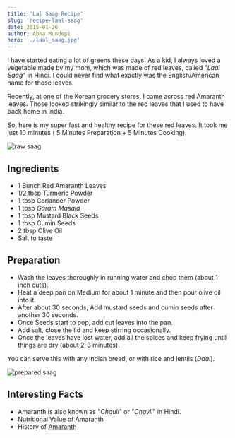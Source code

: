 ```yaml
---
title: 'Lal Saag Recipe'
slug: 'recipe-laal-saag'
date: 2015-01-26
author: Abha Mundepi
hero: './laal_saag.jpg'
---
```


I have started eating a lot of greens these days. As a kid, I always
loved a vegetable made by my mom, which was made of red leaves, called
"_Laal Saag_" in Hindi. I could never find what exactly was the
English/American name for those leaves.

Recently, at one of the Korean grocery stores, I came across red
Amaranth leaves. Those looked strikingly similar to the red leaves that
I used to have back home in India.

So, here is my super fast and healthy recipe for these red leaves. It
took me just 10 minutes ( 5 Minutes Preparation + 5 Minutes Cooking).

<div className='Image__Small'>
  <img
    src='https://res.cloudinary.com/sadanandsingh/image/upload/v1496963333/redSaag_vyrm11.jpg'
    alt='raw saag'
  />
</div>

## Ingredients

- 1 Bunch Red Amaranth Leaves
- 1/2 tbsp Turmeric Powder
- 1 tbsp Coriander Powder
- 1 tbsp _Garam Masala_
- 1 tbsp Mustard Black Seeds
- 1 tbsp Cumin Seeds
- 2 tbsp Olive Oil
- Salt to taste

## Preparation

- Wash the leaves thoroughly in running water and chop them (about 1 inch cuts).
- Heat a deep pan on Medium for about 1 minute and then pour olive oil into it.
- After about 30 seconds, Add mustard seeds and cumin seeds after another 30 seconds.
- Once Seeds start to pop, add cut leaves into the pan.
- Add salt, close the lid and keep stirring occasionally.
- Once the leaves have lost water, add all the spices and keep frying until things are dry (about 2-3 minutes).

You can serve this with any Indian bread, or with rice and lentils
(_Daal_).

<div className='Image__Small'>
  <img
    src='https://res.cloudinary.com/sadanandsingh/image/upload/v1496963333/redSaag_final_ktfqua.jpg'
    alt='prepared saag'
  />
</div>

## Interesting Facts

- Amaranth is also known as "_Chauli_" or "_Chavli_" in Hindi.
- [Nutritional Value](https://www.fatsecret.com/calories-nutrition/usda/amaranth-leaves) of Amaranth
- History of [Amaranth](https://en.wikipedia.org/wiki/Amaranth#History)
